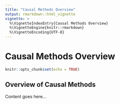```yaml
---
title: "Causal Methods Overview"
output: rmarkdown::html_vignette
vignette: >
  %\VignetteIndexEntry{Causal Methods Overview}
  %\VignetteEngine{knitr::rmarkdown}
  %\VignetteEncoding{UTF-8}
---
```


# Causal Methods Overview

```r
knitr::opts_chunk$set(echo = TRUE)
```

## Overview of Causal Methods

Content goes here...